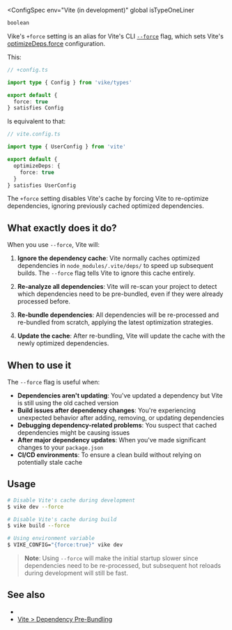 
<ConfigSpec
  env="Vite (in development)"
  global
  isTypeOneLiner
>
```ts
boolean
```
</ConfigSpec>

Vike's `+force` setting is an alias for Vite's CLI [`--force`](https://vite.dev/guide/cli.html) flag, which sets Vite's [optimizeDeps.force](https://vite.dev/config/dep-optimization-options.html#optimizedeps-force) configuration.

This:

```ts
// +config.ts

import type { Config } from 'vike/types'

export default {
  force: true
} satisfies Config
```

Is equivalent to that:

```ts
// vite.config.ts

import type { UserConfig } from 'vite'

export default {
  optimizeDeps: {
    force: true
  }
} satisfies UserConfig
```

The `+force` setting disables Vite's cache by forcing Vite to re-optimize dependencies, ignoring previously cached optimized dependencies.

## What exactly does it do?

When you use `--force`, Vite will:

1. **Ignore the dependency cache**: Vite normally caches optimized dependencies in `node_modules/.vite/deps/` to speed up subsequent builds. The `--force` flag tells Vite to ignore this cache entirely.

2. **Re-analyze all dependencies**: Vite will re-scan your project to detect which dependencies need to be pre-bundled, even if they were already processed before.

3. **Re-bundle dependencies**: All dependencies will be re-processed and re-bundled from scratch, applying the latest optimization strategies.

4. **Update the cache**: After re-bundling, Vite will update the cache with the newly optimized dependencies.

## When to use it

The `--force` flag is useful when:

- **Dependencies aren't updating**: You've updated a dependency but Vite is still using the old cached version
- **Build issues after dependency changes**: You're experiencing unexpected behavior after adding, removing, or updating dependencies
- **Debugging dependency-related problems**: You suspect that cached dependencies might be causing issues
- **After major dependency updates**: When you've made significant changes to your `package.json`
- **CI/CD environments**: To ensure a clean build without relying on potentially stale cache

## Usage

```bash
# Disable Vite's cache during development
$ vike dev --force

# Disable Vite's cache during build
$ vike build --force

# Using environment variable
$ VIKE_CONFIG="{force:true}" vike dev
```

> **Note**: Using `--force` will make the initial startup slower since dependencies need to be re-processed, but subsequent hot reloads during development will still be fast.

## See also

- <Link href="/settings" />
- [Vite > Dependency Pre-Bundling](https://vite.dev/guide/dep-pre-bundling.html)
